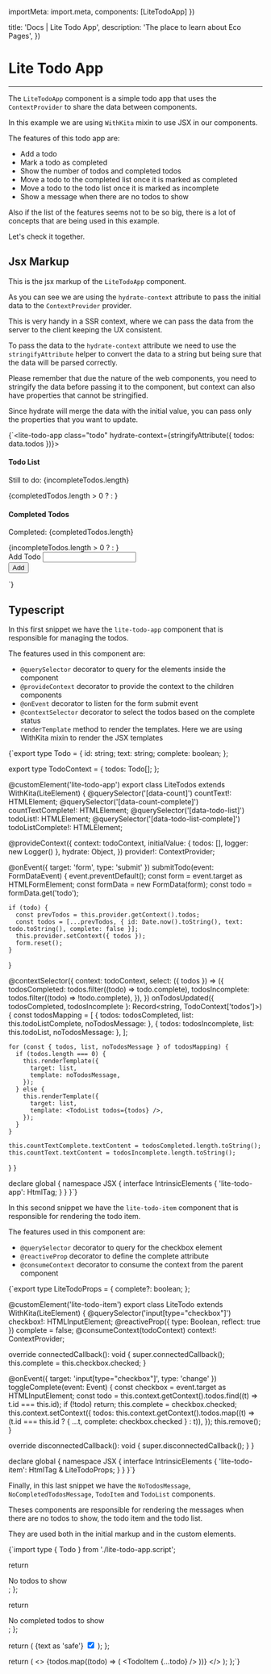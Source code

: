 

  importMeta: import.meta,
  components: [LiteTodoApp]
})

  title: 'Docs | Lite Todo App',
  description: 'The place to learn about Eco Pages',
})

# Lite Todo App
---

The `LiteTodoApp` component is a simple todo app that uses the `ContextProvider` to share the data between components.

In this example we are using `WithKita` mixin to use JSX in our components.

The features of this todo app are:

- Add a todo
- Mark a todo as completed
- Show the number of todos and completed todos
- Move a todo to the completed list once it is marked as completed
- Move a todo to the todo list once it is marked as incomplete
- Show a message when there are no todos to show

Also if the list of the features seems not to be so big, there is a lot of concepts that are being used in this example.

Let's check it together.

<LiteTodoApp count={5} />

## Jsx Markup

This is the jsx markup of the `LiteTodoApp` component.

As you can see we are using the `hydrate-context` attribute to pass the initial data to the `ContextProvider` provider.

This is very handy in a SSR context, where we can pass the data from the server to the client keeping the UX consistent.

To pass the data to the `hydrate-context` attribute we need to use the `stringifyAttribute` helper to convert the data to a string but being sure that the data will be parsed correctly.

Please remember that due the nature of the web components, you need to stringify the data before passing it to the component, but context can also have properties that cannot be stringified.

Since hydrate will merge the data with the initial value, you can pass only the properties that you want to update.

<CodeBlock lang="jsx">{`<lite-todo-app class="todo" hydrate-context={stringifyAttribute<TodoContext>({ todos: data.todos })}>
  <div class="todo__board">
    <div class="todo__panel">
      <h4>Todo List</h4>
      <p class="todo__count">
        Still to do: <span data-count>{incompleteTodos.length}</span>
      </p>
      <div class="todo__list todo__list--incomplete" data-todo-list>
        {completedTodos.length > 0 
          ? <TodoList todos={incompleteTodos} /> 
          : <NoTodosMessage />
        }
      </div>
    </div>
    <div class="todo__panel">
      <h4>Completed Todos</h4>
      <p class="todo__count">
        Completed: <span data-count-complete>{completedTodos.length}</span>
      </p>
      <div class="todo__list todo__list--complete" data-todo-list-complete>
        {incompleteTodos.length > 0 
          ? <TodoList todos={completedTodos} /> 
          : <NoCompletedTodosMessage />
        }
      </div>
    </div>
  </div>
  <form>
    <div class="form-group">
      <label for="new-todo">Add Todo</label>
      <input id="new-todo" name="todo" />
    </div>
    <button type="submit">Add</button>
  </form>
</lite-todo-app>
`}</CodeBlock>

## Typescript

In this first snippet we have the `lite-todo-app` component that is responsible for managing the todos.

The features used in this component are:

- `@querySelector` decorator to query for the elements inside the component
- `@provideContext` decorator to provide the context to the children components
- `@onEvent` decorator to listen for the form submit event
- `@contextSelector` decorator to select the todos based on the complete status
- `renderTemplate` method to render the templates. Here we are using WithKita mixin to render the JSX templates

<CodeBlock lang='typescript'>{`export type Todo = {
  id: string;
  text: string;
  complete: boolean;
};

export type TodoContext = {
  todos: Todo[];
};


@customElement('lite-todo-app')
export class LiteTodos extends WithKita(LiteElement) {
  @querySelector('[data-count]') countText!: HTMLElement;
  @querySelector('[data-count-complete]') countTextComplete!: HTMLElement;
  @querySelector('[data-todo-list]') todoList!: HTMLElement;
  @querySelector('[data-todo-list-complete]') todoListComplete!: HTMLElement;

  @provideContext<typeof todoContext>({
    context: todoContext,
    initialValue: { todos: [], logger: new Logger() },
    hydrate: Object,
  })
  provider!: ContextProvider<typeof todoContext>;

  @onEvent({ target: 'form', type: 'submit' })
  submitTodo(event: FormDataEvent) {
    event.preventDefault();
    const form = event.target as HTMLFormElement;
    const formData = new FormData(form);
    const todo = formData.get('todo');

    if (todo) {
      const prevTodos = this.provider.getContext().todos;
      const todos = [...prevTodos, { id: Date.now().toString(), text: todo.toString(), complete: false }];
      this.provider.setContext({ todos });
      form.reset();
    }
  }

  @contextSelector({
    context: todoContext,
    select: ({ todos }) => ({
      todosCompleted: todos.filter((todo) => todo.complete),
      todosIncomplete: todos.filter((todo) => !todo.complete),
    }),
  })
  onTodosUpdated({ todosCompleted, todosIncomplete }: Record<string, TodoContext['todos']>) {
    const todosMapping = [
      { todos: todosCompleted, list: this.todoListComplete, noTodosMessage: <NoTodosMessage /> },
      { todos: todosIncomplete, list: this.todoList, noTodosMessage: <NoCompletedTodosMessage /> },
    ];

    for (const { todos, list, noTodosMessage } of todosMapping) {
      if (todos.length === 0) {
        this.renderTemplate({
          target: list,
          template: noTodosMessage,
        });
      } else {
        this.renderTemplate({
          target: list,
          template: <TodoList todos={todos} />,
        });
      }
    }

    this.countTextComplete.textContent = todosCompleted.length.toString();
    this.countText.textContent = todosIncomplete.length.toString();
  }
}

declare global {
  namespace JSX {
    interface IntrinsicElements {
      'lite-todo-app': HtmlTag;
    }
  }
}`}</CodeBlock>

In this second snippet we have the `lite-todo-item` component that is responsible for rendering the todo item.

The features used in this component are:

- `@querySelector` decorator to query for the checkbox element
- `@reactiveProp` decorator to define the complete attribute
- `@consumeContext` decorator to consume the context from the parent component

<CodeBlock lang='typescript'>{`export type LiteTodoProps = {
  complete?: boolean;
};

@customElement('lite-todo-item')
export class LiteTodo extends WithKita(LiteElement) {
  @querySelector('input[type="checkbox"]') checkbox!: HTMLInputElement;
  @reactiveProp({ type: Boolean, reflect: true }) complete = false;
  @consumeContext(todoContext) context!: ContextProvider<typeof todoContext>;

  override connectedCallback(): void {
    super.connectedCallback();
    this.complete = this.checkbox.checked;
  }

  @onEvent({ target: 'input[type="checkbox"]', type: 'change' })
  toggleComplete(event: Event) {
    const checkbox = event.target as HTMLInputElement;
    const todo = this.context.getContext().todos.find((t) => t.id === this.id);
    if (!todo) return;
    this.complete = checkbox.checked;
    this.context.setContext({
      todos: this.context.getContext().todos.map((t) => (t.id === this.id ? { ...t, complete: checkbox.checked } : t)),
    });
    this.remove();
  }

  override disconnectedCallback(): void {
    super.disconnectedCallback();
  }
}

declare global {
  namespace JSX {
    interface IntrinsicElements {
      'lite-todo-item': HtmlTag & LiteTodoProps;
    }
  }
}`}</CodeBlock>

Finally, in this last snippet we have the `NoTodosMessage`, `NoCompletedTodosMessage`, `TodoItem` and `TodoList` components.

Theses components are responsible for rendering the messages when there are no todos to show, the todo item and the todo list.

They are used both in the initial markup and in the custom elements.

<CodeBlock lang='typescript'>{`import type { Todo } from './lite-todo-app.script';

  return <div>No todos to show</div>;
};

  return <div>No completed todos to show</div>;
};

  return (
    <lite-todo-item complete={complete} class="todo__item" id={id}>
      {text as 'safe'}
      <span>
        <input type="checkbox" checked={complete} />
      </span>
    </lite-todo-item>
  );
};

  return (
    <>
      {todos.map((todo) => (
        <TodoItem {...todo} />
      ))}
    </>
  );
};`}</CodeBlock>